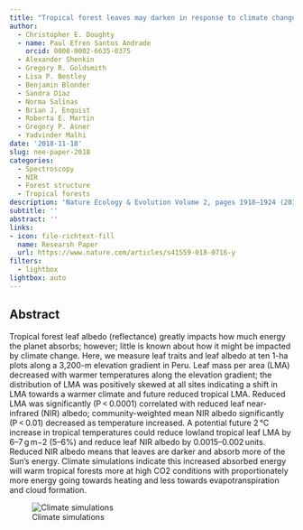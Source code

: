 ```yaml
---
title: "Tropical forest leaves may darken in response to climate change"
author: 
  - Christopher E. Doughty
  - name: Paul Efren Santos Andrade
    orcid: 0000-0002-6635-0375
  - Alexander Shenkin
  - Gregory R. Goldsmith
  - Lisa P. Bentley
  - Benjamin Blonder
  - Sandra Díaz
  - Norma Salinas
  - Brian J. Enquist
  - Roberta E. Martin
  - Gregory P. Asner
  - Yadvinder Malhi
date: '2018-11-18'
slug: nee-paper-2018
categories:
  - Spectroscopy
  - NIR
  - Forest structure
  - Tropical forests
description: 'Nature Ecology & Evolution Volume 2, pages 1918–1924 (2018)'
subtitle: ''
abstract: ''
links:
- icon: file-richtext-fill
  name: Researsh Paper
  url: https://www.nature.com/articles/s41559-018-0716-y
filters:
  - lightbox
lightbox: auto
---
```


## Abstract

Tropical forest leaf albedo (reflectance) greatly impacts how much energy the planet absorbs; however; little is known about how it might be impacted by climate change. Here, we measure leaf traits and leaf albedo at ten 1-ha plots along a 3,200-m elevation gradient in Peru. Leaf mass per area (LMA) decreased with warmer temperatures along the elevation gradient; the distribution of LMA was positively skewed at all sites indicating a shift in LMA towards a warmer climate and future reduced tropical LMA. Reduced LMA was significantly (P < 0.0001) correlated with reduced leaf near-infrared (NIR) albedo; community-weighted mean NIR albedo significantly (P < 0.01) decreased as temperature increased. A potential future 2 °C increase in tropical temperatures could reduce lowland tropical leaf LMA by 6–7 g m−2 (5–6%) and reduce leaf NIR albedo by 0.0015–0.002 units. Reduced NIR albedo means that leaves are darker and absorb more of the Sun’s energy. Climate simulations indicate this increased absorbed energy will warm tropical forests more at high CO2 conditions with proportionately more energy going towards heating and less towards evapotranspiration and cloud formation.

![Climate simulations](featured.png){fig-alt="Simulations of CLM 4.0 coupled with CAM-4.0 for 100 years averaging over the last 50 years, for which we reduced tropical NIR leaf albedo by 0.2 (subtracting a run at 0.35 from a run at 0.55) at 700 ppm atmospheric CO2 concentrations. a, Change in direct reflected NIR surface albedo (W m−2). b, Change in latent heat fluxes (W m−2). c, Change in maximum daily 2 m air temperature (K). d, Change in precipitation (mm month−1). e, Change in photosynthesis (µmol m−2 s−1). f, Change in percentage cloud cove"}

